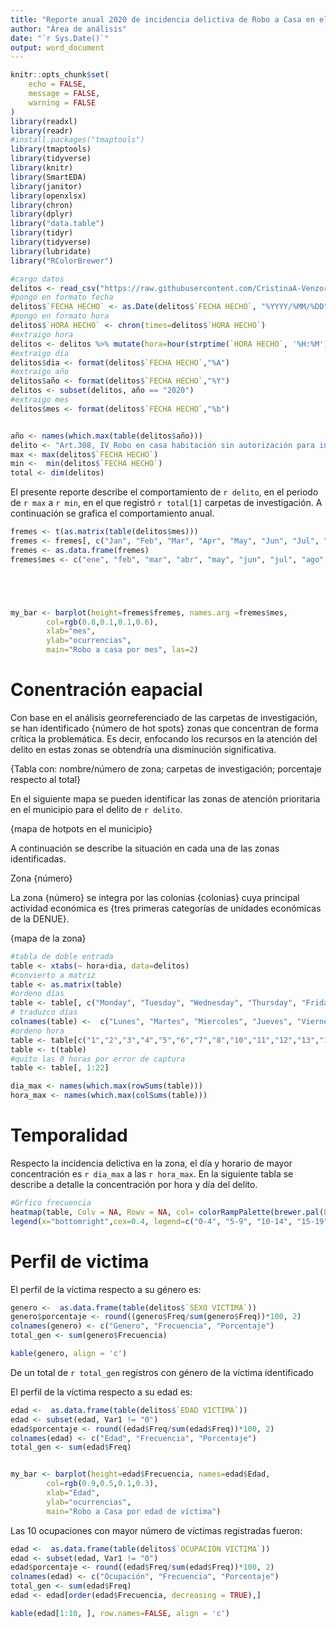 ```yaml
---
title: "Reporte anual 2020 de incidencia delictiva de Robo a Casa en el municipio de Hermosillo"
author: "Área de análisis"
date: "`r Sys.Date()`"
output: word_document
---
```


```r
knitr::opts_chunk$set(
	echo = FALSE,
	message = FALSE,
	warning = FALSE
)
library(readxl)
library(readr)
#install.packages("tmaptools")
library(tmaptools)
library(tidyverse)
library(knitr)
library(SmartEDA)
library(janitor)
library(openxlsx)
library(chron)
library(dplyr)
library("data.table")
library(tidyr)
library(tidyverse)
library(lubridate)
library("RColorBrewer")

```



```r
#cargo datos 
delitos <- read_csv("https://raw.githubusercontent.com/CristinaA-Venzor/CURSO_BASE_ANALISIS_CRIMINAL/main/Bases%20de%20datos/georef_roboviol_hermosillo.csv")
#pongo en formato fecha
delitos$`FECHA HECHO` <- as.Date(delitos$`FECHA HECHO`, "%YYYY/%MM/%DD")
#pongo en formato hora
delitos$`HORA HECHO` <- chron(times=delitos$`HORA HECHO`) 
#extraigo hora
delitos <- delitos %>% mutate(hora=hour(strptime(`HORA HECHO`, '%H:%M')) %>% as.character() )
#extraigo día
delitos$dia <- format(delitos$`FECHA HECHO`,"%A")
#extraigo año
delitos$año <- format(delitos$`FECHA HECHO`,"%Y")
delitos <- subset(delitos, año == "2020")
#extraigo mes
delitos$mes <- format(delitos$`FECHA HECHO`,"%b")


año <- names(which.max(table(delitos$año)))
delito <- "Art.308, IV Robo en casa habitación sin autorización para introducirse"
max <- max(delitos$`FECHA HECHO`)
min <-  min(delitos$`FECHA HECHO`)
total <- dim(delitos)

```


El presente reporte describe el comportamiento de `r delito`, en el periodo de `r max` a `r min`, en el que registró `r total[1]` carpetas de investigación. A continuación se grafica el comportamiento anual.

```r
fremes <- t(as.matrix(table(delitos$mes)))
fremes <- fremes[, c("Jan", "Feb", "Mar", "Apr", "May", "Jun", "Jul", "Aug", "Sep", "Oct", "Nov" , "Dec")]
fremes <- as.data.frame(fremes)
fremes$mes <- c("ene", "feb", "mar", "abr", "may", "jun", "jul", "ago", "sep", "oct", "nov", "dic")





my_bar <- barplot(height=fremes$fremes, names.arg =fremes$mes, 
        col=rgb(0.8,0.1,0.1,0.6),
        xlab="mes", 
        ylab="ocurrencias", 
        main="Robo a casa por mes", las=2)


```

# Conentración eapacial

Con base en el análisis georreferenciado de las carpetas de investigación, se han identificado {número de hot spots} zonas que concentran de forma crítica la problemática. Es decir, enfocando los recursos en la atención del delito en estas zonas se obtendría una disminución significativa.

{Tabla con: nombre/número de zona; carpetas de investigación; porcentaje respecto al total}

En el siguiente mapa se pueden identificar las zonas de atención prioritaria en el municipio para el delito de `r delito`.

{mapa de hotpots en el municipio}

A continuación se describe la situación en cada una de las zonas identificadas.

Zona {número}

La zona {número} se integra por las colonias {colonias} cuya principal actividad económica es {tres primeras categorías de unidades económicas de la DENUE}.


{mapa de la zona}

```r
#tabla de doble entrada
table <- xtabs(~ hora+dia, data=delitos)
#convierto a matriz
table <- as.matrix(table)
#ordeno días
table <- table[, c("Monday", "Tuesday", "Wednesday", "Thursday", "Friday", "Saturday", "Sunday")]
# traduzco días
colnames(table) <-  c("Lunes", "Martes", "Miercoles", "Jueves", "Viernes", "Sábado", "Domingo")
#ordeno hora
table <- table[c("1","2","3","4","5","6","7","8","10","11","12","13","14","15","16","17","18","19","20" ,"21","22","23","0"), ]
table <- t(table)
#quito las 0 horas por error de captura
table <- table[, 1:22]

dia_max <- names(which.max(rowSums(table)))
hora_max <- names(which.max(colSums(table)))
```


# Temporalidad
Respecto la incidencia delictiva en la zona, el día y horario de mayor concentración es `r dia_max` a las `r hora_max`. En la siguiente tabla se describe a detalle la concentración por hora y día del delito.



```r

#Grfico frecuencia
heatmap(table, Colv = NA, Rowv = NA, col= colorRampPalette(brewer.pal(8, "YlOrRd"))(5), xlab="Hora", main="Frecuencias temporales")
legend(x="bottomright",cex=0.4, legend=c("0-4", "5-9", "10-14", "15-19", "20-25"),fill=colorRampPalette(brewer.pal(8, "YlOrRd"))(5))
```

# Perfil de victima
El perfil de la víctima respecto a su género es:

```r

genero <-  as.data.frame(table(delitos$`SEXO VICTIMA`))
genero$porcentaje <- round((genero$Freq/sum(genero$Freq))*100, 2)
colnames(genero) <- c("Genero", "Frecuencia", "Porcentaje")
total_gen <- sum(genero$Frecuencia)

kable(genero, align = 'c')

```

De un total de `r total_gen` registros con género de la víctima identificado

El perfil de la víctima respecto a su edad es:

```r
edad <-  as.data.frame(table(delitos$`EDAD VICTIMA`))
edad <- subset(edad, Var1 != "0")
edad$porcentaje <- round((edad$Freq/sum(edad$Freq))*100, 2)
colnames(edad) <- c("Edad", "Frecuencia", "Porcentaje")
total_gen <- sum(edad$Freq)


my_bar <- barplot(height=edad$Frecuencia, names=edad$Edad, 
        col=rgb(0.9,0.5,0.1,0.3),
        xlab="Edad", 
        ylab="ocurrencias", 
        main="Robo a Casa por edad de víctima") 
```


Las 10 ocupaciones con mayor número de víctimas registradas fueron:

```r
edad <-  as.data.frame(table(delitos$`OCUPACIÓN VICTIMA`))
edad <- subset(edad, Var1 != "0")
edad$porcentaje <- round((edad$Freq/sum(edad$Freq))*100, 2)
colnames(edad) <- c("Ocupación", "Frecuencia", "Porcentaje")
total_gen <- sum(edad$Freq)
edad <- edad[order(edad$Frecuencia, decreasing = TRUE),]

kable(edad[1:10, ], row.names=FALSE, align = 'c')
```